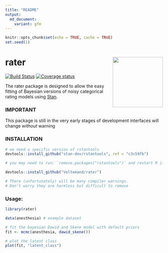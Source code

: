 ```yaml
---
title: "README"
output:
  md_document:
    variant: gfm
---
```


```r
knitr::opts_chunk$set(echo = TRUE, cache = TRUE)
set.seed(1)
```

# rater <img src="man/figures/rater.png" align="right" width="160" />

[![Build Status](https://travis-ci.com/Voltemand/rater.svg?branch=master)](https://travis-ci.com/Voltemand/rater)
[![Coverage status](https://codecov.io/gh/Voltemand/rateR/branch/master/graph/badge.svg)](https://codecov.io/github/Voltemand/rateR?branch=master)

The rater package is designed to allow the easy fitting of Bayesian versions of noisy categorical rating models using [Stan](https://mc-stan.org/).

### IMPORTANT

This package is still in the very early stages of development interfaces will change *without* warning

### INSTALLATION

``` r
# we need a specific version of rstantools
devtools::install_github("stan-dev/rstantools", ref = "c3c59fb")

# you may need to run: `remove.packages("rstantools")` and restart R if rstantools is already loaded

devtools::install_github("Voltemand/rater")

# There (unfortunately) will be many compiler warnings. 
# Don't worry they are harmless but difficult to remove
```

### Usage:

```r
library(rater)

data(anesthesia) # example dataset

# fit the bayesian Dawid and Skene model with default priors
fit <- mcmc(anesthesia, dawid_skene())

# plot the latent class
plot(fit, "latent_class")
```


